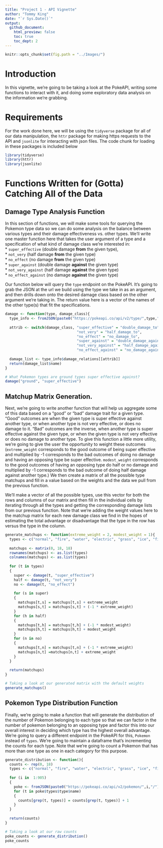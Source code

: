 ```yaml
---
title: "Project 1 - API Vignette"
author: "Tommy King"
date: "`r Sys.Date()`"
output:
  github_document:
    html_preview: false
    toc: true
    toc_dept: 2
---
```


```r
knitr::opts_chunk$set(fig.path = "../Images/")
```  
  
# Introduction  
In this vignette, we're going to be taking a look at the PokeAPI, writing some functions to interact with it, and doing some exploratory data analysis on the information we're grabbing.  
  
# Requirements  
For the work done here, we will be using the `tidyverse` package for all of our data manipulation, the `httr` package for making https requests to the API and `jsonlite` for interacting with json files. The code chunk for loading in these packages is included below  
  
```r
library(tidyverse)
library(httr)
library(jsonlite)
```  
  
# Functions Written for (Gotta) Catching All of the Data  
  
## Damage Type Analysis Function
In this section of functions, we will make some tools for querying the Pokemon type data so we can do some analysis on the balance between various types and their damage effectiveness vs. other types. We'll write one master function here that takes the user argument of a type and a specification of what kind of damage class we're interested in:  
 * `super_effective` (double damage **from** the given type),  
 * `not_very` (half damage **from** the given type)  
 * `no_effect` (no damage **from** the given type)  
 * `super_against` (double damage **against** the given type)  
 * `not_very_against` (half damage **against** the given type)  
 * `no_effect_against` (no damage **against** the given type)  
  
Our function below will query the `type` endpoint on the PokeAPI. It's going to grab the JSON at the url we build using the type we take in as an argument, and then drills down onto the desired damage class based on the other argument we're taking in. The return value here is a vector of the names of the other type(s) that fit the specifications.  
  
```r
damage <- function(type, damage_class){
  type_info <- fromJSON(paste0("https://pokeapi.co/api/v2/type/",type,"/"))
 
  attrib <- switch(damage_class, "super_effective" = "double_damage_to",
                                 "not_very" = "half_damage_to",
                                 "no_effect" = "no_damage_to",
                                 "super_against" = "double_damage_against",
                                 "not_very_against" = "half_damage_against",
                                 "no_effect_against" = "no_damage_against")
  
  damage_list <- type_info$damage_relations[[attrib]]
  return(damage_list$name)
}

# What Pokemon types are ground types super effective against?
damage("ground", "super_effective")
```
  
## Matchup Matrix Generation.  
Next, we're going to write another function that will help us aggregate some of this data based on a "good" or "bad" damage trait for a given type. "Good" outcomes are when the given type is super effective against another type, or when another type is not very effective, or does no damage to it. "Bad" outcomes are the inverse, when another type is super effective against the given type, or when the given type is not very effective or does no damage to another type. To give this function a little more utility, we're going to give the user the opportunity to weight these outcomes (`extreme_weight` corresponds to the good outcome of being super effective and multiplied by -1 corresponds to the bad outcomes of doing no damage and having an opposing type be super effective. `modest_weight` corresponds to the good outcomes of having an opposing type do half or no damage and multiplied by -1 corresponds to the bad outcome of doing half damage against another type.) We then create a matrix of all the possible type matchups and fill in a value based on the weights and the data we pull from the previous function.  

We'll make a vector of all the possible types, use this vector for both the rows and columns of our matrix and then fill in the individual cells by iterating through all the types and getting the corresponding damage lists from our previous function. Note that we're adding the weight values here to the matchup matrix for each new damage class we find in the hopes of estimating the total advantage or disadvantage that the type in the row has versus the type in the column.  
  
```r
generate_matchups <- function(extreme_weight = 2, modest_weight = 1){  
  types <- c("normal", "fire", "water", "electric", "grass", "ice", "fighting", "poison", "ground",          "flying", "psychic", "bug", "rock", "ghost", "dragon", "dark", "steel", "fairy")
  
  matchups <- matrix(0, 18, 18)
  rownames(matchups) <- as.list(types)
  colnames(matchups) <- as.list(types)
  
  for (t in types)
  {
    super <- damage(t, "super_effective")
    half <- damage(t, "not_very")
    no <- damage(t, "no_effect")
    
    for (s in super)
    {
      matchups[t,s] = matchups[t,s] + extreme_weight
      matchups[s,t] = matchups[s,t] + (-1 * extreme_weight)
    }
    for (h in half)
    {
      matchups[t,h] = matchups[t,h] + (-1 * modest_weight)
      matchups[h,t] = matchups[h,t] + modest_weight
    }
    for (n in no)
    {
      matchups[t,n] = matchups[t,n] + (-1 * extreme_weight)
      matchups[n,t] =matchups[n,t] + extreme_weight
    }
  }
  
  return(matchups)
}

# Taking a look at our generated matrix with the default weights
generate_matchups()
```
  
## Pokemon Type Distribution Function  
Finally, we're going to make a function that will generate the distribution of the number of Pokemon belonging to each type so that we can factor in the number of pokemon belonging to an opposing type and factor this into our overall interest in deciding which type has the highest overall advantage. We're going to query a different endpoint in the PokeAPI for this, `Pokemon` instead of `types`. We're going to maintain a dataframe that's incrementing the counts for each type. Note that we're going to count a Pokemon that has more than one type as one in each category for this purpose.  
  
```r
generate_distribution <- function(){
  counts <- rep(0, 18)
  types <- c("normal", "fire", "water", "electric", "grass", "ice", "fighting", "poison", "ground",          "flying", "psychic", "bug", "rock", "ghost", "dragon", "dark", "steel", "fairy")
  
  for (i in  1:905)
  {
    poke <- fromJSON(paste0("https://pokeapi.co/api/v2/pokemon/",i,"/"))
    for (t in poke$types$type$name)
    {
      counts[grep(t, types)] = counts[grep(t, types)] + 1
    }
  }
  
  return(counts)
}

# Taking a look at our raw counts
poke_counts <- generate_distribution()
poke_counts
```